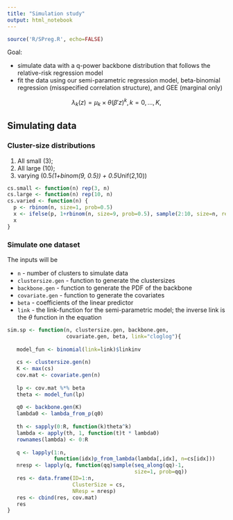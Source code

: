 ```yaml
---
title: "Simulation study"
output: html_notebook
---
```



```r
source('R/SPreg.R', echo=FALSE)

```

Goal:

 * simulate data with a q-power backbone distribution that follows the relative-risk regression model
 * fit the data using our semi-parametric regression model, beta-binomial regression (misspecified correlation structure), and GEE (marginal only)
 
 
$$
	\lambda_k(z) = {\mu_k} \times {\theta(\beta' z)^k}, k = 0, \dots, K,
$$

## Simulating data
### Cluster-size distributions

 1. All small (3); 
 2. All large (10); 
 3. varying (0.5*(1+binom(9, 0.5)) + 0.5*Unif(2,10))

```r
cs.small <- function(n) rep(3, n)
cs.large <- function(n) rep(10, n)
cs.varied <- function(n) {
  p <- rbinom(n, size=1, prob=0.5)
  x <- ifelse(p, 1+rbinom(n, size=9, prob=0.5), sample(2:10, size=n, replace=TRUE))
  x
}
```

### Simulate one dataset

The inputs will be

 * `n` - number of clusters to simulate data
 * `clustersize.gen` - function to generate the clustersizes
 * `backbone.gen` - function to generate the PDF of the backbone
 * `covariate.gen` - function to generate the covariates
 * `beta` - coefficients of the linear predictor
 * `link` - the link-function for the semi-parametric model; the inverse link is the $\theta$ function in the equation

```r
sim.sp <- function(n, clustersize.gen, backbone.gen, 
                   covariate.gen, beta, link="cloglog"){
  
   model_fun <- binomial(link=link)$linkinv
   
   cs <- clustersize.gen(n)
   K <- max(cs)
   cov.mat <- covariate.gen(n)
   
   lp <- cov.mat %*% beta
   theta <- model_fun(lp)
   
   q0 <- backbone.gen(K)
   lambda0 <- lambda_from_p(q0)
   
   th <- sapply(0:R, function(k)theta^k)
   lambda <- apply(th, 1, function(t)t * lambda0)
   rownames(lambda) <- 0:R
   
   q <- lapply(1:n,
               function(idx)p_from_lambda(lambda[,idx], n=cs[idx]))
   nresp <- lapply(q, function(qq)sample(seq_along(qq)-1, 
                                         size=1, prob=qq))
   res <- data.frame(ID=1:n,
                     ClusterSize = cs,
                     NResp = nresp)
   res <- cbind(res, cov.mat)
   res
}   
  
```

 
 
 